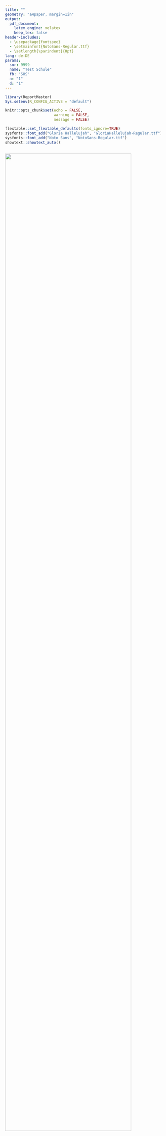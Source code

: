 ```yaml
---
title: ""
geometry: "a4paper, margin=1in" 
output:
  pdf_document:
    latex_engine: xelatex
    keep_tex: false
header-includes:
  - \usepackage{fontspec}
  - \setmainfont{NotoSans-Regular.ttf}
  - \setlength{\parindent}{0pt}
lang: de-DE
params:
  snr: 9999
  name: "Test Schule"
  fb: "SUS"
  n: "1"
  d: "1"
---
```


```r
library(ReportMaster)
Sys.setenv(R_CONFIG_ACTIVE = "default")

knitr::opts_chunk$set(echo = FALSE,
                      warning = FALSE,
                      message = FALSE)

flextable::set_flextable_defaults(fonts_ignore=TRUE)
sysfonts::font_add("Gloria Hallelujah", "GloriaHallelujah-Regular.ttf")
sysfonts::font_add("Noto Sans", "NotoSans-Regular.ttf")
showtext::showtext_auto()



```


```{=tex}
\begin{figure}[h!]
\raggedleft
\includegraphics[width=0.55\textwidth]{header_eva_las.png}
\vspace{10mm}
\end{figure}
\begin{center}
\section*{\Huge Rückmeldung der Ergebnisse aus \newline der Unterrichtsbeobachtung} 
\end{center}
\vspace{10mm}  % Optional additional space
```


![](graphic_title_ubb.png){width="90%"}

## \LARGE `r params$name` (`r params$snr`)

-   Anzahl der Beobachtungen: `r params$n`

-   Beobachtungszeitpunkt: `r format(Sys.Date(), "%Y")`

-   Dauer der Beobachtung: `r params$d`



\newpage

## Hinweise zum besseren Verständnis der Darstellungen

Sie finden in diesem Bericht Einschätzungen zu den Anforderungen unter der Überschrift des entsprechenden Qualitätskriteriums aus dem Modul A „Lehren und Lernen“ des bayerischen Qualitätstableaus. Das Diagramm (ein sogenanntes „Verteilungsband“) zeigt, in welchem Grad die Anforderung in den beobachteten Unterrichtsstunden erfüllt ist. Zusätzlich werden die Ergebnisse in einer Tabelle berichtet. Die Verteilungsbänder bestehen aus horizontal gestapelten Segmenten in den Farben Rot, Hellrot, Hellgrau, Hellblau und Blau, die den Punkten auf einer fünfstufigen Einschätzungsskala entsprechen (vgl. Farblegende in der Kopfzeile der Tabelle). Pro Einschätzungsoption wird die absolute Anzahl der Unterrichtseinheiten angezeigt. Ein hoher Anteil an blauen Segmenten ("eher erfüllt"; "voll und ganz erfüllt") verweist darauf, dass eine bestimmte Anforderung in einer hohen Zahl von Unterrichtseinheiten erfüllt ist. 


Unter der Überschrift einer jeden Anforderung und der Themen Heterogenität und Digitalisierung werden Beobachtungen auf der Ebene der Indikatoren berichtet. Das geschieht ebenfalls in Form von Verteilungsbändern in den Farben Hellrot, Hellgrau und Blau und in Tabellenform. Die Farblegende befindet sich auch hier in der Kopfzeile der Tabelle. 


Sie finden außerdem Informationen zur Variation der Lehr- und Lernmethoden und zur Nutzung digitaler Geräte. 


Pro Antwortoption wird immer die absolute Anzahl der Unterrichtseinheiten berichtet.


\pagebreak

